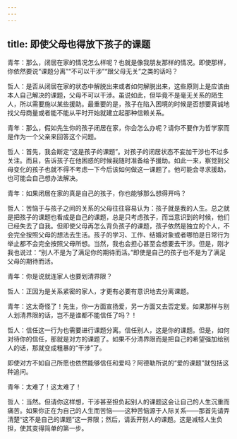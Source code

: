 ```yaml
---
---
---
```

title: 即使父母也得放下孩子的课题
---

青年：那么，闭居在家的情况怎么样呢？也就是像我朋友那样的情况。即使那样，你依然要说“课题分离”“不可以干涉”“跟父母无关”之类的话吗？

哲人：是否从闭居在家的状态中解脱出来或者如何解脱出来，这些原则上是应该由本人自己解决的课题，父母不可以干涉。虽说如此，但毕竟不是毫无关系的陌生人，所以需要施以某些援助。最重要的是，孩子在陷入困境的时候是否想要真诚地找父母商量或者能不能从平时开始就建立起那种信赖关系。

青年：那么，假如先生你的孩子闭居在家，你会怎么办呢？请你不要作为哲学家而是作为一个父亲来回答这个问题。

哲人：首先，我会断定“这是孩子的课题”。对孩子的闭居状态不妄加干涉也不过多关注。而且，告诉孩子在他困惑的时候我随时准备给予援助。如此一来，察觉到父母变化的孩子也就不得不考虑一下今后该如何做这一课题了。他可能会寻求援助，也可能会自己想办法解决。

青年：如果闭居在家的真是自己的孩子，你也能够那么想得开吗？

哲人：苦恼于与孩子之间的关系的父母往往容易认为：孩子就是我的人生。总之就是把孩子的课题也看成是自己的课题，总是只考虑孩子，而当意识到的时候，他们已经失去了自我。但即使父母再怎么背负孩子的课题，孩子依然是独立的个人，不会完全按照父母的想法去生活。孩子的学习、工作、结婚对象或者哪怕是日常行为举止都不会完全按照父母所想。当然，我也会担心甚至会想要去干涉。但是，刚才我也说过：“别人不是为了满足你的期待而活。”即使是自己的孩子也不是为了满足父母的期待而活。

青年：你是说就连家人也要划清界限？

哲人：正因为是关系紧密的家人，才更有必要有意识地去分离课题。

青年：这太奇怪了！先生，你一方面宣扬爱，另一方面又去否定爱。如果那样与别人划清界限的话，岂不是谁都不能信任了吗？！

哲人：信任这一行为也需要进行课题分离。信任别人，这是你的课题。但是，如何对待你的信任，那就是对方的课题了。如果不分清界限而是把自己的希望强加给别人的话，那就变成粗暴的“干涉”了。

即使对方不如自己所愿也依然能够信任和爱吗？阿德勒所说的“爱的课题”就包括这种追问。

青年：太难了！这太难了！

哲人：当然。但请你这样想，干涉甚至担负起别人的课题这会让自己的人生沉重而痛苦。如果你正在为自己的人生而苦恼——这种苦恼源于人际关系——那首先请弄清楚“这不是自己的课题”这一界限；然后，请丢开别人的课题。这是减轻人生负担，使其变得简单的第一步。